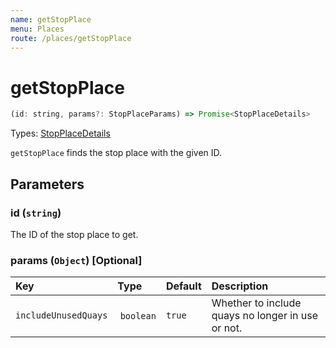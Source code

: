 ```yaml
---
name: getStopPlace
menu: Places
route: /places/getStopPlace
---
```


# getStopPlace

```javascript
(id: string, params?: StopPlaceParams) => Promise<StopPlaceDetails>
```

Types: [StopPlaceDetails](flow-types/StopPlace.js)

`getStopPlace` finds the stop place with the given ID.

## Parameters

### id (`string`)

The ID of the stop place to get.

### params (`Object`) [Optional]

| Key                      | Type           | Default      | Description |
|:-------------------------|:---------------|:-------------|:------------|
| `includeUnusedQuays`     | `boolean`      | `true`       | Whether to include quays no longer in use or not. |
